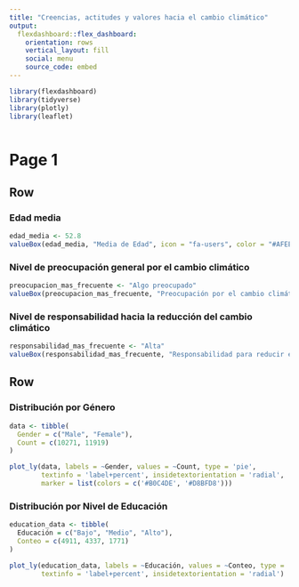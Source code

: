 ```yaml
---
title: "Creencias, actitudes y valores hacia el cambio climático"
output: 
  flexdashboard::flex_dashboard:
    orientation: rows
    vertical_layout: fill
    social: menu
    source_code: embed
---
```


```r
library(flexdashboard)
library(tidyverse)
library(plotly)
library(leaflet)



```
Page 1
=====================================

Row {data-height=50}
-----------------------------------------------------------------------

### Edad media

```r
edad_media <- 52.8
valueBox(edad_media, "Media de Edad", icon = "fa-users", color = "#AFEEEE")
```
### Nivel de preocupación general por el cambio climático
```r
preocupacion_mas_frecuente <- "Algo preocupado"
valueBox(preocupacion_mas_frecuente, "Preocupación por el cambio climático", icon = "fa-leaf", color = "#AFEEEE")
```
### Nivel de responsabilidad hacia la reducción del cambio climático
```r
responsabilidad_mas_frecuente <- "Alta"
valueBox(responsabilidad_mas_frecuente, "Responsabilidad para reducir el cambio climático", icon = "fa-hand-paper", color = "#AFEEEE")
```

Row {data-height=50}
-----------------------------------------------------------------------

### Distribución por Género


```r

data <- tibble(
  Gender = c("Male", "Female"),
  Count = c(10271, 11919)
)

plot_ly(data, labels = ~Gender, values = ~Count, type = 'pie', 
        textinfo = 'label+percent', insidetextorientation = 'radial',
        marker = list(colors = c('#B0C4DE', '#D8BFD8')))

```

### Distribución por Nivel de Educación

```r
education_data <- tibble(
  Educación = c("Bajo", "Medio", "Alto"),
  Conteo = c(4911, 4337, 1771)
)

plot_ly(education_data, labels = ~Educación, values = ~Conteo, type = 'pie', 
        textinfo = 'label+percent', insidetextorientation = 'radial')

```

